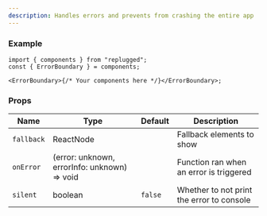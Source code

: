 ```yaml
---
description: Handles errors and prevents from crashing the entire app
---
```


### Example

```tsx
import { components } from "replugged";
const { ErrorBoundary } = components;

<ErrorBoundary>{/* Your components here */}</ErrorBoundary>;
```

### Props

| Name       | Type                                         | Default | Description                               |
| ---------- | -------------------------------------------- | ------- | ----------------------------------------- |
| `fallback` | ReactNode                                    |         | Fallback elements to show                 |
| `onError`  | (error: unknown, errorInfo: unknown) => void |         | Function ran when an error is triggered   |
| `silent`   | boolean                                      | `false` | Whether to not print the error to console |
